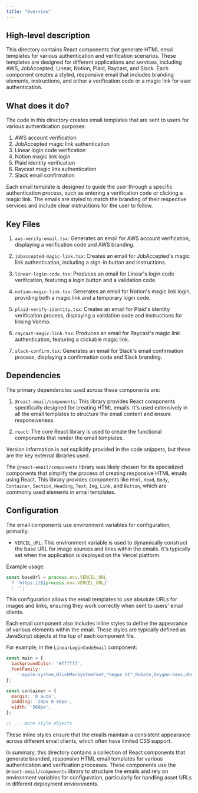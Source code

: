 ```yaml
---
title: "Overview"
---
```


## High-level description
This directory contains React components that generate HTML email templates for various authentication and verification scenarios. These templates are designed for different applications and services, including AWS, JobAccepted, Linear, Notion, Plaid, Raycast, and Slack. Each component creates a styled, responsive email that includes branding elements, instructions, and either a verification code or a magic link for user authentication.

## What does it do?
The code in this directory creates email templates that are sent to users for various authentication purposes:

1. AWS account verification
2. JobAccepted magic link authentication
3. Linear login code verification
4. Notion magic link login
5. Plaid identity verification
6. Raycast magic link authentication
7. Slack email confirmation

Each email template is designed to guide the user through a specific authentication process, such as entering a verification code or clicking a magic link. The emails are styled to match the branding of their respective services and include clear instructions for the user to follow.

## Key Files
1. `aws-verify-email.tsx`: Generates an email for AWS account verification, displaying a verification code and AWS branding.

2. `jobaccepted-magic-link.tsx`: Creates an email for JobAccepted's magic link authentication, including a sign-in button and instructions.

3. `linear-login-code.tsx`: Produces an email for Linear's login code verification, featuring a login button and a validation code.

4. `notion-magic-link.tsx`: Generates an email for Notion's magic link login, providing both a magic link and a temporary login code.

5. `plaid-verify-identity.tsx`: Creates an email for Plaid's identity verification process, displaying a validation code and instructions for linking Venmo.

6. `raycast-magic-link.tsx`: Produces an email for Raycast's magic link authentication, featuring a clickable magic link.

7. `slack-confirm.tsx`: Generates an email for Slack's email confirmation process, displaying a confirmation code and Slack branding.

## Dependencies
The primary dependencies used across these components are:

1. `@react-email/components`: This library provides React components specifically designed for creating HTML emails. It's used extensively in all the email templates to structure the email content and ensure responsiveness.

2. `react`: The core React library is used to create the functional components that render the email templates.

Version information is not explicitly provided in the code snippets, but these are the key external libraries used.

The `@react-email/components` library was likely chosen for its specialized components that simplify the process of creating responsive HTML emails using React. This library provides components like `Html`, `Head`, `Body`, `Container`, `Section`, `Heading`, `Text`, `Img`, `Link`, and `Button`, which are commonly used elements in email templates.

## Configuration
The email components use environment variables for configuration, primarily:

- `VERCEL_URL`: This environment variable is used to dynamically construct the base URL for image sources and links within the emails. It's typically set when the application is deployed on the Vercel platform.

Example usage:
```javascript
const baseUrl = process.env.VERCEL_URL
  ? `https://${process.env.VERCEL_URL}`
  : '';
```

This configuration allows the email templates to use absolute URLs for images and links, ensuring they work correctly when sent to users' email clients.

Each email component also includes inline styles to define the appearance of various elements within the email. These styles are typically defined as JavaScript objects at the top of each component file.

For example, in the `LinearLoginCodeEmail` component:

```javascript
const main = {
  backgroundColor: '#ffffff',
  fontFamily:
    '-apple-system,BlinkMacSystemFont,"Segoe UI",Roboto,Oxygen-Sans,Ubuntu,Cantarell,"Helvetica Neue",sans-serif',
};

const container = {
  margin: '0 auto',
  padding: '20px 0 48px',
  width: '560px',
};

// ... more style objects
```

These inline styles ensure that the emails maintain a consistent appearance across different email clients, which often have limited CSS support.

In summary, this directory contains a collection of React components that generate branded, responsive HTML email templates for various authentication and verification processes. These components use the `@react-email/components` library to structure the emails and rely on environment variables for configuration, particularly for handling asset URLs in different deployment environments.